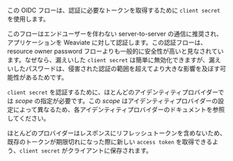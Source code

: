 この OIDC フローは、認証に必要なトークンを取得するために `client secret` を使用します。

このフローはエンドユーザーを伴わない server-to-server の通信に推奨され、アプリケーションを Weaviate に対して認証します。この認証フローは、resource owner password フローよりも一般的に安全性が高いと見なされています。なぜなら、漏えいした `client secret` は簡単に無効化できますが、漏えいしたパスワードは、侵害された認証の範囲を超えてより大きな影響を及ぼす可能性があるためです。

`client secret` を認証するために、ほとんどのアイデンティティプロバイダーでは *scope* の指定が必要です。この *scope* はアイデンティティプロバイダーの設定によって異なるため、各アイデンティティプロバイダーのドキュメントを参照してください。

ほとんどのプロバイダーはレスポンスにリフレッシュトークンを含めないため、既存のトークンが期限切れになった際に新しい `access token` を取得できるよう、`client secret` がクライアントに保存されます。

